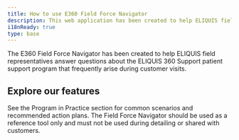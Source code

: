 ```yaml
---
title: How to use E360 Field Force Navigator
description: This web application has been created to help ELIQUIS field representatives answer questions about the ELIQUIS 360 Support patient support program that frequently arise during customer visits.
i18nReady: true
type: base
---
```


The E360 Field Force Navigator has been created to help ELIQUIS field representatives answer questions about the ELIQUIS 360 Support patient support program that frequently arise during customer visits. 

## Explore our features

See the Program in Practice section for common scenarios and recommended action plans. The Field Force Navigator should be used as a reference tool only and must not be used during detailing or shared with customers.

